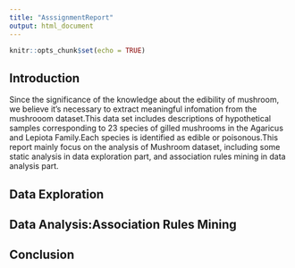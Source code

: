 ```yaml
---
title: "AsssignmentReport"
output: html_document
---
```


```r
knitr::opts_chunk$set(echo = TRUE)
```

## Introduction
Since the significance of the knowledge about the edibility of mushroom, we believe it's necessary to extract meaningful infomation from the mushrooom dataset.This data set includes descriptions of hypothetical samples corresponding to 23 species of gilled mushrooms in the Agaricus and Lepiota Family.Each species is identified as edible or poisonous.This report mainly focus on the analysis of Mushroom dataset, including some static analysis in data exploration part, and association rules mining in data analysis part. 

## Data Exploration



## Data Analysis:Association Rules Mining


## Conclusion

